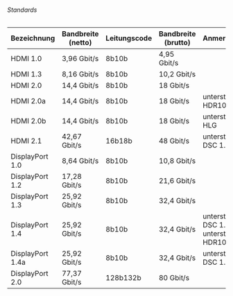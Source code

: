 ###### Standards

| Bezeichnung | Bandbreite (netto) | Leitungscode | Bandbreite (brutto) | Anmerkungen |
|-|-|-|-|-|
| HDMI 1.0 | 3,96 Gbit/s | 8b10b | 4,95 Gbit/s | | 
| HDMI 1.3 | 8,16 Gbit/s | 8b10b | 10,2 Gbit/s | |
| HDMI 2.0 | 14,4 Gbit/s | 8b10b | 18 Gbit/s | |
| HDMI 2.0a | 14,4 Gbit/s | 8b10b | 18 Gbit/s | unterstützt HDR10 |
| HDMI 2.0b | 14,4 Gbit/s | 8b10b | 18 Gbit/s | unterstützt HLG |
| HDMI 2.1 | 42,67 Gbit/s | 16b18b | 48 Gbit/s | unterstützt DSC 1.2 |
| DisplayPort 1.0 | 8,64 Gbit/s | 8b10b | 10,8 Gbit/s | |
| DisplayPort 1.2 | 17,28 Gbit/s | 8b10b | 21,6 Gbit/s | |
| DisplayPort 1.3 | 25,92 Gbit/s | 8b10b | 32,4 Gbit/s | |
| DisplayPort 1.4 | 25,92 Gbit/s | 8b10b | 32,4 Gbit/s | unterstützt DSC 1.2<br/>unterstützt HDR10 |
| DisplayPort 1.4a | 25,92 Gbit/s | 8b10b | 32,4 Gbit/s | unterstützt DSC 1.2a |
| DisplayPort 2.0 | 77,37 Gbit/s | 128b132b | 80 Gbit/s | |